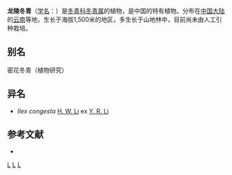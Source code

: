 {{Speciesbox
| name = 龙陵冬青
| status = 
| status_system = 
| image =
| genus = Ilex
| species =  cheniana
| authority = T. R. Dudley
}}

'''龙陵冬青'''（[[学名|学名]]：{{lang|la|''Ilex cheniana''}}）是[[冬青科|冬青科]][[冬青属|冬青属]]的植物，是中国的特有植物。分布在[[中国大陆|中国大陆]]的[[云南|云南]]等地，生长于海拔1,500米的地区，多生长于山地林中，目前尚未由人工引种栽培。

== 别名 ==
密花冬青（植物研究）

== 异名 ==
* ''Ilex congesta'' [[李锡文|H. W. Li]] ex [[李雅茹|Y. R. Li]]

== 参考文献 ==
<div class="references-small">
* {{cite web| url =http://www.bioinfo.cn/db05/KmzwSpecies.php?action=view&id=14092| title =龙陵冬青| work =《中国高等植物数据库全库》| publisher =中国科学院微生物研究所| author =昆明植物研究所| accessdate =2009-02-24| deadurl =yes| archiveurl =https://web.archive.org/web/20160305054658/http://www.bioinfo.cn/db05/KmzwSpecies.php?action=view&id=14092| archivedate =2016-03-05}}
</div>
{{Taxonbar|from=Q11181869}}

[[Category:冬青属|L]]
[[Category:中國特有植物|L]]
[[Category:云南植物|L]]
